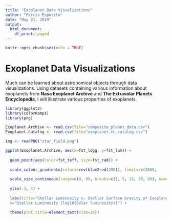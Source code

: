 ```yaml
---
title: "Exoplanet Data Visualizations"
author: "Ferris Esposito"
date: "May 21, 2019"
output:
  html_document:
    df_print: paged
---
```


```r
knitr::opts_chunk$set(echo = TRUE)
```

# Exoplanet Data Visualizations
Much can be learned about astronomical objects through data visualizations. Using datasets containing various information about exoplanets from **Nasa Exoplanet Archive** and **The Extrasolar Planets Encyclopedia**, I will illustrate various properties of exoplanets. 

```r
library(ggplot2)
library(colorRamps)
library(png)
```

```r
Exoplanet.Archive <- read.csv(file="composite_planet_data.csv")
Exoplanet.Catalog <- read.csv(file="exoplanet.eu_catalog.csv")
```

```r
img <- readPNG("star_field.png")
```

```r
ggplot(Exoplanet.Archive, aes(x=fst_logg, y=fst_lum)) + 
  
  geom_point(aes(color=fst_teff, size=fst_rad)) +
  
  scale_colour_gradientn(colors=rev(blue2red(200)), limits=c(3000,            8000), name="Effective Temperature (K)") +
  
  scale_size_continuous(range=c(0, 8), breaks=c(1, 5, 15, 30, 60), name=      "Stellar Radius [Solar radii]") +
 
  ylim(-3, 4) +
  
  labs(title="Stellar Luminosity v. Stellar Surface Gravity of Exoplanet Host Stars", x="Stellar Surface Gravity [log10(cm/s**2)]", 
  y="Stellar Luminosity [log10(Solar luminosity)]") +
  
  theme(plot.title=element_text(size=10))
```

```r
```